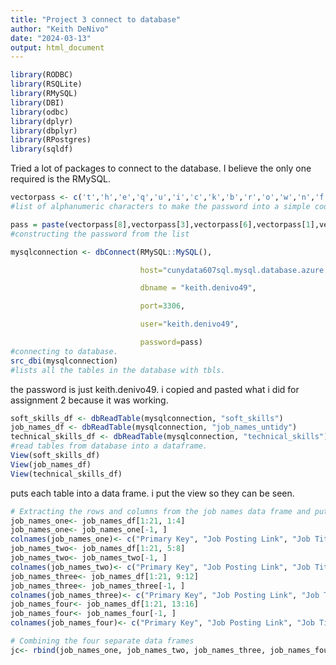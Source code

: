 ---
title: "Project 3 connect to database"
author: "Keith DeNivo"
date: "2024-03-13"
output: html_document
---
```{r packages}
library(RODBC)
library(RSQLite)
library(RMySQL)
library(DBI)
library(odbc)
library(dplyr)
library(dbplyr)
library(RPostgres)
library(sqldf)
```
Tried a lot of packages to connect to the database. I believe the only one required is the RMySQL. 

``` {r connection_to_db}

vectorpass <- c('t','h','e','q','u','i','c','k','b','r','o','w','n','f','o','x','j','u','m','p','o','v','e','r','l','a','z','y','d','o','g','0','1','2','3','4','5','6','7','8','9',".")
#list of alphanumeric characters to make the password into a simple code.

pass = paste(vectorpass[8],vectorpass[3],vectorpass[6],vectorpass[1],vectorpass[2],vectorpass[42],vectorpass[29],vectorpass[3],vectorpass[13],vectorpass[6],vectorpass[22],vectorpass[11],vectorpass[36],vectorpass[41],sep="")
#constructing the password from the list

mysqlconnection <- dbConnect(RMySQL::MySQL(),

                             host="cunydata607sql.mysql.database.azure.com",

                             dbname = "keith.denivo49",

                             port=3306,

                             user="keith.denivo49",

                             password=pass)
#connecting to database.
src_dbi(mysqlconnection)
#lists all the tables in the database with tbls.

```
the password is just keith.denivo49.  i copied and pasted what i did for assignment 2 because it was working.

```{r dataframe }

soft_skills_df <- dbReadTable(mysqlconnection, "soft_skills")
job_names_df <- dbReadTable(mysqlconnection, "job_names_untidy")
technical_skills_df <- dbReadTable(mysqlconnection, "technical_skills")
#read tables from database into a dataframe.
View(soft_skills_df)
View(job_names_df)
View(technical_skills_df)

```
puts each table into a data frame. i put the view so they can be seen.


```{r}

# Extracting the rows and columns from the job names data frame and putting them into 4 separate data frames 
job_names_one<- job_names_df[1:21, 1:4]
job_names_one<- job_names_one[-1, ]
colnames(job_names_one)<- c("Primary Key", "Job Posting Link", "Job Title", "Company")
job_names_two<- job_names_df[1:21, 5:8]
job_names_two<- job_names_two[-1, ]
colnames(job_names_two)<- c("Primary Key", "Job Posting Link", "Job Title", "Company")
job_names_three<- job_names_df[1:21, 9:12]
job_names_three<- job_names_three[-1, ]
colnames(job_names_three)<- c("Primary Key", "Job Posting Link", "Job Title", "Company")
job_names_four<- job_names_df[1:21, 13:16]
job_names_four<- job_names_four[-1, ]
colnames(job_names_four)<- c("Primary Key", "Job Posting Link", "Job Title", "Company")

# Combining the four separate data frames
jc<- rbind(job_names_one, job_names_two, job_names_three, job_names_four)
```
